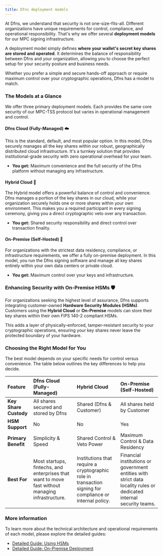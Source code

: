 ```yaml
---
title: Dfns deployment models
---
```


At Dfns, we understand that security is not one-size-fits-all. Different organizations have unique requirements for control, compliance, and operational responsibility. That's why we offer several **deployment models** for our MPC signing infrastructure.

A deployment model simply defines **where your wallet's secret key shares are stored and operated**. It determines the balance of responsibility between Dfns and your organization, allowing you to choose the perfect setup for your security posture and business needs.

Whether you prefer a simple and secure hands-off approach or require maximum control over your cryptographic operations, Dfns has a model to match.

### The Models at a Glance

We offer three primary deployment models. Each provides the same core security of our MPC-TSS protocol but varies in operational management and control.

#### Dfns Cloud (Fully-Managed) ☁️

This is the standard, default, and most popular option. In this model, Dfns securely manages all the key shares within our robust, geographically distributed cloud infrastructure. It's a turnkey solution that provides institutional-grade security with zero operational overhead for your team.

- **You get:** Maximum convenience and the full security of the Dfns platform without managing any infrastructure.

#### Hybrid Cloud 🤝

The Hybrid model offers a powerful balance of control and convenience. Dfns manages a portion of the key shares in our cloud, while your organization securely holds one or more shares within your own environment. This makes you a required participant in every signing ceremony, giving you a direct cryptographic veto over any transaction.

- **You get:** Shared security responsibility and direct control over transaction finality.

#### On-Premise (Self-Hosted) 🏢

For organizations with the strictest data residency, compliance, or infrastructure requirements, we offer a fully on-premise deployment. In this model, you run the Dfns signing software and manage all key shares entirely within your own data centers or private cloud.

- **You get:** Maximum control over your keys and infrastructure.


### Enhancing Security with On-Premise HSMs 🛡️

For organizations seeking the highest level of assurance, Dfns supports integrating customer-owned **Hardware Security Modules (HSMs)**. Customers using the **Hybrid Cloud** or **On-Premise** models can store their key shares within their own FIPS 140-2 compliant HSMs.

This adds a layer of physically-enforced, tamper-resistant security to your cryptographic operations, ensuring your key shares never leave the protected boundary of your hardware.


### Choosing the Right Model for You

The best model depends on your specific needs for control versus convenience. The table below outlines the key differences to help you decide.

| Feature                  | Dfns Cloud (Fully-Managed)                                                                       | Hybrid Cloud                                                                                             | On-Premise (Self-Hosted)                                                                                            |
| :----------------------- | :----------------------------------------------------------------------------------------------- | :------------------------------------------------------------------------------------------------------- | :------------------------------------------------------------------------------------------------------------------ |
| **Key Share Custody**    | All shares secured and stored by Dfns                                                            | Shared (Dfns & Customer)                                                                                 | All shares held by Customer                                                                                         |
| **HSM Support**          | No                                                                                               | No                                                                                                       | Yes                                                                                                                 |
| **Primary Benefit**      | Simplicity & Speed                                                                               | Shared Control & Veto Power                                                                              | Maximum Control & Data Residency                                                                                    |
| **Best For**             | Most startups, fintechs, and enterprises that want to move fast without managing infrastructure. | Institutions that require a cryptographic role in transaction signing for compliance or internal policy. | Financial institutions or government entities with strict data locality rules or dedicated internal security teams. |


### More information

To learn more about the technical architecture and operational requirements of each model, please explore the detailed guides:

- [Detailed Guide: Using HSMs](/advanced/deployment-models/hsm)
- [Detailed Guide: On-Premise Deployment](/advanced/deployment-models/on-premise-deployment)
